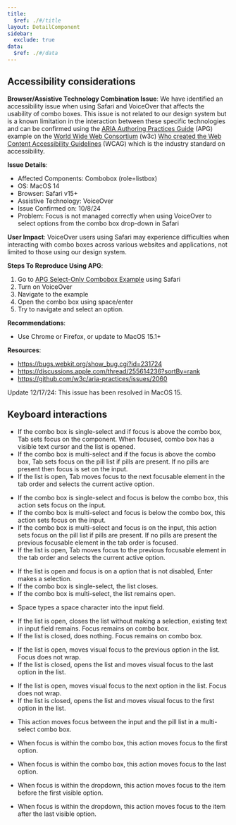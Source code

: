 ```yaml
---
title:
  $ref: ./#/title
layout: DetailComponent
sidebar:
  exclude: true
data:
  $ref: ./#/data
---
```


## Accessibility considerations

**Browser/Assistive Technology Combination Issue**: We have identified an accessibility issue when using Safari and VoiceOver that affects the usability of combo boxes. This issue is not related to our design system but is a known limitation in the interaction between these specific technologies and can be confirmed using the [ARIA Authoring Practices Guide](https://www.w3.org/WAI/ARIA/apg/) (APG) example on the [World Wide Web Consortium](https://www.w3.org/) (w3c) [Who created the Web Content Accessibility Guidelines](https://www.w3.org/WAI/standards-guidelines/wcag/) (WCAG) which is the industry standard on accessibility.

**Issue Details**:

- Affected Components: Combobox (role=listbox)
- OS: MacOS 14
- Browser: Safari v15+
- Assistive Technology: VoiceOver
- Issue Confirmed on: 10/8/24
- Problem: Focus is not managed correctly when using VoiceOver to select options from the combo box drop-down in Safari

**User Impact**:
VoiceOver users using Safari may experience difficulties when interacting with combo boxes across various websites and applications, not limited to those using our design system.

**Steps To Reproduce Using APG**:

1. Go to [APG Select-Only Combobox Example](https://www.w3.org/WAI/ARIA/apg/patterns/combobox/examples/combobox-select-only/) using Safari
1. Turn on VoiceOver
1. Navigate to the example
1. Open the combo box using space/enter
1. Try to navigate and select an option.

**Recommendations**:

- Use Chrome or Firefox, or update to MacOS 15.1+

**Resources**:

- https://bugs.webkit.org/show_bug.cgi?id=231724
- https://discussions.apple.com/thread/255614236?sortBy=rank
- https://github.com/w3c/aria-practices/issues/2060

Update 12/17/24: This issue has been resolved in MacOS 15.

## Keyboard interactions

<KeyboardControls>
<KeyboardControl keyOrCombos="Tab">
  
- If the combo box is single-select and if focus is above the combo box, Tab sets focus on the component. When focused, combo box has a visible text cursor and the list is opened.
- If the combo box is multi-select and if the focus is above the combo box, Tab sets focus on the pill list if pills are present. If no pills are present then focus is set on the input. 
- If the list is open, Tab moves focus to the next focusable element in the tab order and selects the current active option.

</KeyboardControl>
<KeyboardControl keyOrCombos="Shift + Tab">

- If the combo box is single-select and focus is below the combo box, this action sets focus on the input.
- If the combo box is multi-select and focus is below the combo box, this action sets focus on the input.
- If the combo box is multi-select and focus is on the input, this action sets focus on the pill list if pills are present. If no pills are present the previous focusable element in the tab order is focused.
- If the list is open, Tab moves focus to the previous focusable element in the tab order and selects the current active option.

</KeyboardControl>
<KeyboardControl keyOrCombos="Enter">
  
- If the list is open and focus is on a option that is not disabled, Enter makes a selection. 
- If the combo box is single-select, the list closes.
- If the combo box is multi-select, the list remains open.

</KeyboardControl>
<KeyboardControl keyOrCombos="Space">

- Space types a space character into the input field.

</KeyboardControl>
<KeyboardControl keyOrCombos="Escape">

- If the list is open, closes the list without making a selection, existing text in input field remains. Focus remains on combo box.
- If the list is closed, does nothing. Focus remains on combo box.

</KeyboardControl>
<KeyboardControl keyOrCombos="Up arrow">

- If the list is open, moves visual focus to the previous option in the list. Focus does not wrap.
- If the list is closed, opens the list and moves visual focus to the last option in the list.

</KeyboardControl>
<KeyboardControl keyOrCombos="Down arrow">

- If the list is open, moves visual focus to the next option in the list. Focus does not wrap.
- If the list is closed, opens the list and moves visual focus to the first option in the list.

</KeyboardControl>
<KeyboardControl keyOrCombos="Left arrow / Right arrow">
  
- This action moves focus between the input and the pill list in a multi-select combo box.
  
</KeyboardControl>
<KeyboardControl keyOrCombos="Home">

- When focus is within the combo box, this action moves focus to the first option.

</KeyboardControl>
<KeyboardControl keyOrCombos="End">

- When focus is within the combo box, this action moves focus to the last option.

</KeyboardControl>
<KeyboardControl keyOrCombos="Page up">

- When focus is within the dropdown, this action moves focus to the item before the first visible option.

</KeyboardControl>
<KeyboardControl keyOrCombos="Page down">

- When focus is within the dropdown, this action moves focus to the item after the last visible option.

</KeyboardControl>
</KeyboardControls>

